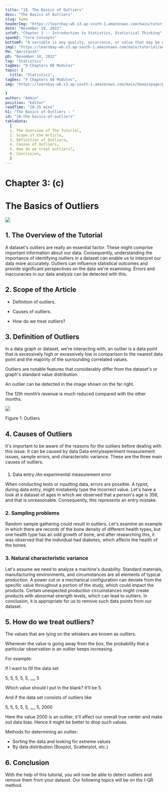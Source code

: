 ```yaml
---
title: "18. The Basics of Outliers"
desc: "The Basics of Outliers"
slug: home
headerImg: "https://learnbay-wb.s3.ap-south-1.amazonaws.com/main/tutorial/Statistics+Header.png"
date: "November 18, 2022"
infoP: "Chapter 3 :- Introduction to Statistics, Statistical Thinking"
spanH2: "Core Concepts"
bottomP: "A variable is any quality, occurrence, or value that may be gauged or noted. In other words, a variable is regarded as a study item's quality. The selection of the variables to be investigated is important for an efficient experimental procedure."
imgC: "https://learnbay-wb.s3.ap-south-1.amazonaws.com/main/tutorial/amritansh.png"
PH: "Amritansh"
pD: "November 18, 2022"
tag: "Statistics"
tagDes: "9 Chapters 68 Modules"
topic: {
  title: "Statistics",
tagDes: "9 Chapters 68 Modules",
img: "https://learnbay-wb.s3.ap-south-1.amazonaws.com/main/domainpage/pie-chart.png"

}
author: "Admin"
position: "Editor"
readTime: "20-25 mins"
h1: "The Basics of Outliers : "
id: "18-the-basics-of-outliers"
tableData:
  [
  1. The Overview of The Tutorial, 
  2. Scope of the Article,  
  3. Definition of Outliers,  
  4. Causes of Outliers,  
  5. How do we treat outliers?,
  6. Conclusion,
  ]
---
```





# **Chapter 3: (c)**

# **The Basics of Outliers**




<img src="https://learnbay-wb.s3.ap-south-1.amazonaws.com/main/tutorial/statistics/The+Basics+of+Outliers.jpg"></img>



## 1. The Overview of the Tutorial

A dataset's outliers are really an essential factor. These might comprise important information about our data. Consequently, understanding the importance of identifying outliers in a dataset can enable us to interpret our data more accurately. Outliers can influence statistical outcomes and provide significant perspectives on the data we're examining. Errors and inaccuracies in our data analysis can be detected with this.


## 2. Scope of the Article


* Definition of outliers.


* Causes of outliers.


* How do we treat outliers?


## 3. Definition of Outliers

In a data graph or dataset, we're interacting with, an outlier is a data point that is excessively high or excessively low in comparison to the nearest data point and the majority of the surrounding correlated values.

Outliers are notable features that considerably differ from the dataset's or graph's standard value distribution.

An outlier can be detected in the image shown on the far right.

The 12th month’s revenue is much reduced compared with the other months.




<img src="https://learnbay-wb.s3.ap-south-1.amazonaws.com/main/tutorial/statistics/The+Basics+of+Outliers+sub.jpg"></img>



Figure 1: Outliers


## 4. Causes of Outliers


It's important to be aware of the reasons for the outliers before dealing with this issue. It can be caused by data Data entry/experiment measurement issues, sample errors, and characteristic variance. These are the three main causes of outliers.


### 
1.    Data entry /An experimental measurement error

When conducting tests or inputting data, errors are possible. A typist, during data entry, might mistakenly type the incorrect value. Let's have a look at a dataset of ages in which we observed that a person's age is 356, and that is unreasonable. Consequently, this represents an entry mistake.


### 2. Sampling problems

Random sample gathering could result in outliers. Let's examine an example in which there are records of the bone density of different health types, but one health type has an odd growth of bone, and after researching this, it was observed that the individual had diabetes, which affects the health of the bones.


### 3. Natural characteristic variance

Let's assume we need to analyze a machine's durability. Standard materials, manufacturing environments, and circumstances are all elements of typical production. A power cut or a mechanical configuration can deviate from the specific value throughout a portion of the study, which could impact the products. Certain unexpected production circumstances might create products with abnormal strength levels, which can lead to outliers. In conclusion, it is appropriate for us to remove such data points from our dataset.


## 5. How do we treat outliers?

The values that are lying on the whiskers are known as outliers.

Whenever the value is going away from the box, the probability that a particular observation is an outlier keeps increasing.

For example:

If I want to fill the data set

5, 5, 5, 5, 5, __, 5

Which value should I put in the blank? It’ll be 5.

And if the data set consists of outliers like

5, 5, 5, 5, 5, __, 5, 2000

Here the value 2000 is an outlier; it'll affect our overall true center and make out data bias. Hence it might be better to drop such values.

Methods for determining an outlier:



* Sorting the data and looking for extreme values
* By data distribution (Boxplot, Scatterplot, etc.)


## 6. Conclusion

With the help of this tutorial, you will now be able to detect outliers and remove them from your dataset. Our following topics will be on the I-QR method.
